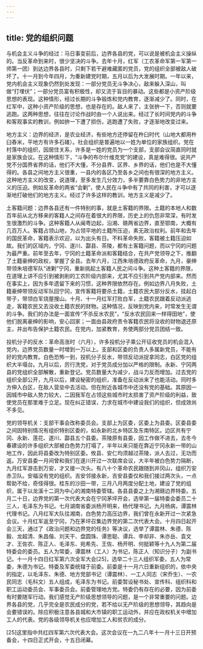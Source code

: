 ```yaml
---
---
---
```

title: 党的组织问题
---




与机会主义斗争的经过：马日事变前后，边界各县的党，可以说是被机会主义操纵的。当反革命到来时，很少坚决的斗争。去年十月，红军（工农革命军第一军第一师第一团）到达边界各县时，只剩下若干避难藏匿的党员，党的组织全部被敌人破坏了。十一月到今年四月，为重新建党时期，五月以后为大发展时期。一年以来，党内机会主义现象仍然到处发现：一部分党员无斗争决心，敌来躲入深山，叫做“打埋伏”；一部分党员富有积极性，却又流于盲目的暴动。这些都是小资产阶级思想的表现。这种情形，经过长期的斗争锻炼和党内教育，逐渐减少了。同时，在红军中，这种小资产阶级的思想，也是存在的。敌人来了，主张拚一下，否则就要逃跑。这两种思想，往往在讨论作战时由一个人说出来。经过了长时间党内的斗争和客观事实的教训，例如拚一下遭了损伤，逃跑遭了失败，才逐渐地改变过来。

地方主义：边界的经济，是农业经济，有些地方还停留在杵臼时代（山地大都用杵臼舂米，平地方有许多石碓）。社会组织是普遍地以一姓为单位的家族组织。党在村落中的组织，因居住关系，许多是一姓的党员为一个支部，支部会议简直同时就是家族会议。在这种情形下，“斗争的布尔什维克党”的建设，真是难得很。说共产党不分国界省界的话，他们不大懂，不分县界、区界、乡界的话，他们也是不大懂得的。各县之间地方主义很重，一县内的各区乃至各乡之间也有很深的地方主义。这种地方主义的改变，说道理，至多发生几分效力，多半要靠白色势力的非地方主义的压迫。例如反革命的两省“会剿”，使人民在斗争中有了共同的利害，才可以逐渐地打破他们的地方主义。经过了许多这样的教训，地方主义是减少了。

土客籍问题：边界各县还有一件特别的事，就是土客籍的界限。土籍的本地人和数百年前从北方移来的客籍人之间存在着很大的界限，历史上的仇怨非常深，有时发生很激烈的斗争。这种客籍人从闽粤边起，沿湘、赣两省边界，直至鄂南，大概有几百万人。客籍占领山地，为占领平地的土籍所压迫，素无政治权利。前年和去年的国民革命，客籍表示欢迎，以为出头有日。不料革命失败，客籍被土籍压迫如故。我们的区域内，宁冈、遂川、酃县、茶陵，都有土客籍问题，而以宁冈的问题为最严重。前年至去年，宁冈的土籍革命派和客籍结合，在共产党领导之下，推翻了土籍豪绅的政权，掌握了全县。去年六月，江西朱培德政府反革命，九月，豪绅带领朱培德军队“进剿”宁冈，重新挑起土客籍人民之间斗争。这种土客籍的界限，在道理上讲不应引到被剥削的工农阶级内部来，尤其不应引到共产党内部来。然而在事实上，因为多年遗留下来的习惯，这种界限依然存在。例如边界八月失败，土籍豪绅带领反动军队回宁冈，宣传客籍将要杀土籍，土籍农民大部分反水，挂起白带子，带领白军烧屋搜山。十月、十一月红军打败白军，土籍农民跟着反动派逃走，客籍农民又去没收土籍农民的财物。这种情况，反映到党内来，时常发生无谓的斗争。我们的办法是一面宣传“不杀反水农民”，“反水农民回来一样得田地”，使他们脱离豪绅的影响，安心回家；一面由县政府责令客籍农民将没收的财物退还原主，并出布告保护土籍农民。在党内，加紧教育，务使两部分党员团结一致。

投机分子的反水：革命高涨时（六月），许多投机分子乘公开征收党员的机会混入党内，边界党员数量一时增到一万以上。支部和区委的负责人多属新党员，不能有好的党内教育。白色恐怖一到，投机分子反水，带领反动派捉拿同志，白区党的组织大半塌台。九月以后，厉行洗党，对于党员成分加以严格的限制。永新、宁冈两县的党组织全部解散，重新登记。党员数量大为减少，战斗力反而增加。过去党的组织全部公开，九月以后，建设秘密的组织，准备在反动派来了也能活动。同时多方伸入白区，在敌人营垒中去活动。但在附近各城市中还没有党的基础。其原因一因城市中敌人势力较大，二因我军在占领这些城市时太损害了资产阶级的利益，致使党员在那里难于立足。现在纠正错误，力求在城市中建设我们的组织，但成效尚不多见。

党的领导机关：支部干事会改称委员会。支部上为区委，区委上为县委。区委县委之间因特别情况有组织特别区委的，如永新的北乡特区及东南特区。边区共有宁冈、永新、莲花、遂川、酃县五个县委。茶陵原有县委，因工作做不进去，去冬今春建设的许多组织大部被白色势力打塌了，半年以来只能在靠近宁冈永新一带的山地工作，因此将县委改为特别区委。攸县、安仁均须越过茶陵，派人去过，无功而返。万安县委一月间曾和我们在遂川开过一次联席会议，大半年被白色势力隔断，九月红军游击到万安，才又接一次头。有八十个革命农民跟随到井冈山，组织万安赤卫队。安福没有党的组织。吉安邻接永新，吉安县委仅和我们接过两次头，一点帮助不给，奇怪得很。桂东的沙田一带，三月八月两度分配土地，建设了党的组织，属于以龙溪十二洞为中心的湘南特委管辖。各县县委之上为湘赣边界特委。五月二十日，边界党的第一次代表大会在宁冈茅坪开会，选举第一届特委会委员二十三人，毛泽东为书记。七月湖南省委派杨开明来，杨代理书记。九月杨病，谭震林代理书记。八月红军大队往湘南，白色势力高压边界，我们曾在永新开过一次紧急会议。十月红军返至宁冈，乃在茅坪召集边界党的第二次代表大会。十月四日起开会三天，通过了《政治问题和边界党的任务》等决议，选举了谭震林、朱德、陈毅、龙超清、朱昌偕、刘天干、盘圆珠、谭思聪、谭兵、李却非、朱亦岳、袁文才、王佐农、陈正人、毛泽东、宛希先、王佐、杨开明、何挺颖等十九人为第二届特委会的委员。五人为常委，谭震林（工人）为书记，陈正人（知识分子）为副书记。十一月十四日红军第六次全军大会[25]，选举二十三人组织军委，五人为常委，朱德为书记。特委及军委统辖于前委。前委是十一月六日重新组织的，依中央的指定，以毛泽东、朱德、地方党部书记（谭震林）、一工人同志（宋乔生）、一农民同志（毛科文）五人组成，毛泽东为书记。前委暂设秘书处、宣传科、组织科和职工运动委员会、军事委员会。前委管理地方党。特委仍有存在的必要，因为前委有时要随军行动。我们感觉无产阶级思想领导的问题，是一个非常重要的问题。边界各县的党，几乎完全是农民成分的党，若不给以无产阶级的思想领导，其趋向是会要错误的。除应积极注意各县城和大市镇的职工运动外，并应在政权机关中增加工人的代表。党的各级领导机关也应增加工人和贫农的成分。



[25]这里指中共红四军第六次代表大会。这次会议在一九二八年十一月十三日开预备会，十四日正式开会，十五日闭幕。